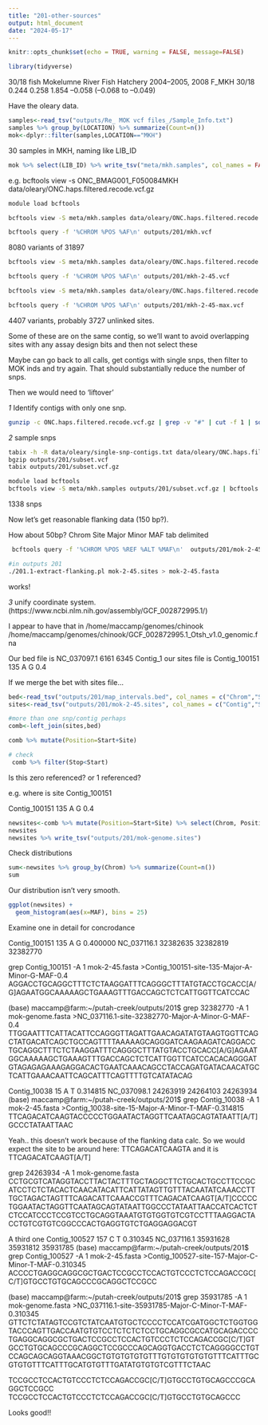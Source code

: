 ```yaml
---
title: "201-other-sources"
output: html_document
date: "2024-05-17"
---
```


```r
knitr::opts_chunk$set(echo = TRUE, warning = FALSE, message=FALSE)
```

```r
library(tidyverse)
```


30/18 fish
Mokelumne River Fish Hatchery 2004–2005, 2008 F_MKH 30/18 0.244 0.258 1.854 –0.058 (–0.068 to –0.049)

Have the oleary data.  

```r
samples<-read_tsv("outputs/Re_ MOK vcf files_/Sample_Info.txt") 
samples %>% group_by(LOCATION) %>% summarize(Count=n())
mok<-dplyr::filter(samples,LOCATION=="MKH")
```


30 samples in MKH, naming like LIB_ID

```r
mok %>% select(LIB_ID) %>% write_tsv("meta/mkh.samples", col_names = FALSE)
```

e.g.  bcftools view -s ONC_BMAG001_F050084MKH data/oleary/ONC.haps.filtered.recode.vcf.gz

```sh
module load bcftools 

bcftools view -S meta/mkh.samples data/oleary/ONC.haps.filtered.recode.vcf.gz | bcftools +fill-tags | bcftools view -q 0.1:minor | bcftools view -i 'MAF<0.45' | bcftools view -i 'F_MISSING<0.25' > outputs/201/mkh.vcf

bcftools query -f '%CHROM %POS %AF\n' outputs/201/mkh.vcf
```

8080 variants of 31897
 
```sh
bcftools view -S meta/mkh.samples data/oleary/ONC.haps.filtered.recode.vcf.gz | bcftools +fill-tags | bcftools view -q 0.2:minor | bcftools view -i 'MAF<0.45' | bcftools view -i 'F_MISSING<0.25' > outputs/201/mkh-2-45.vcf

bcftools query -f '%CHROM %POS %AF\n' outputs/201/mkh-2-45.vcf

bcftools view -S meta/mkh.samples data/oleary/ONC.haps.filtered.recode.vcf.gz | bcftools +fill-tags | bcftools view -q 0.2:minor | bcftools view -i 'MAF<0.45' | bcftools view -i 'F_MISSING<0.25' | bcftools +prune -m 0.3 -w 10000bp -n 1 -N "maxAF" > outputs/201/mkh-2-45-max.vcf

bcftools query -f '%CHROM %POS %AF\n' outputs/201/mkh-2-45-max.vcf

```

4407 variants, probably 3727 unlinked sites.

Some of these are on the same contig, so we'll want to avoid overlapping sites with any assay design bits and then not select these 

Maybe can go back to all calls, get contigs with single snps, then filter to MOK inds and try again. That should substantially reduce the number of snps.

Then we would need to 'liftover'   

_1_ Identify contigs with only one snp. 
```sh
gunzip -c ONC.haps.filtered.recode.vcf.gz | grep -v "#" | cut -f 1 | sort | uniq -c  | awk '$1=="1" {print $2}' > single-snp-contigs.txt
```

_2_ sample snps
```sh
tabix -h -R data/oleary/single-snp-contigs.txt data/oleary/ONC.haps.filtered.recode.vcf.gz > outputs/201/subset.vcf
bgzip outputs/201/subset.vcf
tabix outputs/201/subset.vcf.gz

module load bcftools
bcftools view -S meta/mkh.samples outputs/201/subset.vcf.gz | bcftools +fill-tags | bcftools view -q 0.2:minor | bcftools view -i 'MAF<0.45' | bcftools view -i 'F_MISSING<0.25'  > outputs/201/mok-2-45.vcf

```

1338 snps

Now let's get reasonable flanking data (150 bp?).

How about 50bp?
Chrom  Site    Major   Minor MAF tab delimited
```sh
 bcftools query -f '%CHROM %POS %REF %ALT %MAF\n'  outputs/201/mok-2-45.vcf | perl -pe 's/ /\t/g'  > outputs/201/mok-2-45.sites

#in outputs 201
./201.1-extract-flanking.pl mok-2-45.sites > mok-2-45.fasta

```

works!

_3_ unify coordinate system. 
(https://www.ncbi.nlm.nih.gov/assembly/GCF_002872995.1/)

I appear to have that in /home/maccamp/genomes/chinook
/home/maccamp/genomes/chinook/GCF_002872995.1_Otsh_v1.0_genomic.fna


Our bed file is
NC_037097.1	6161	6345	Contig_1
our sites file is 
Contig_100151	135	A	G	0.4

If we merge the bet with sites file...

```r
bed<-read_tsv("outputs/201/map_intervals.bed", col_names = c("Chrom","Start","Stop","Contig"))
sites<-read_tsv("outputs/201/mok-2-45.sites", col_names = c("Contig","Site","Major","Minor","MAF"))

#more than one snp/contig perhaps
comb<-left_join(sites,bed) 

comb %>% mutate(Position=Start+Site)

# check
 comb %>% filter(Stop<Start)
```

Is this zero referenced? or 1 referenced?

e.g. where is site Contig_100151

Contig_100151	135	A	G	0.4

```r
newsites<-comb %>% mutate(Position=Start+Site) %>% select(Chrom, Position, Major, Minor, MAF) %>% arrange(Chrom, Position)
newsites
newsites %>% write_tsv("outputs/201/mok-genome.sites")
```


Check distributions
```r
sum<-newsites %>% group_by(Chrom) %>% summarize(Count=n())
sum
```

Our distribution isn't very smooth. 

```r
ggplot(newsites) +
  geom_histogram(aes(x=MAF), bins = 25)
```


Examine one in detail for concrodance

Contig_100151	135	A	G	0.400000	NC_037116.1	32382635	32382819 32382770

grep Contig_100151 -A 1 mok-2-45.fasta 
>Contig_100151-site-135-Major-A-Minor-G-MAF-0.4
AGGACCTGCAGGCTTTCTCTAAGGATTTCAGGGCTTTATGTACCTGCACC[A/G]AGAATGGCAAAAAGCTGAAAGTTTGACCAGCTCTCATTGGTTCATCCAC

(base) maccamp@farm:~/putah-creek/outputs/201$ grep 32382770 -A 1 mok-genome.fasta 
>NC_037116.1-site-32382770-Major-A-Minor-G-MAF-0.4
TTGGAATTTCATTACATTCCAGGGTTAGATTGAACAGATATGTAAGTGGTTCAGCTATGACATCAGCTGCCAGTTTTAAAAAGCAGGGATCAAGAAGATCAGGACCTGCAGGCTTTCTCTAAGGATTTCAGGGCTTTATGTACCTGCACC[A/G]AGAATGGCAAAAAGCTGAAAGTTTGACCAGCTCTCATTGGTTCATCCACACAGGGATGTAGAGAGAAAGAGGACACTGAATCAAACAGCCTACCAGATGATACAACATGCTCATTGAAACAATTCAGCATTTCAGTTTTGTCATATACAG


Contig_10038	15	A	T	0.314815	NC_037098.1	24263919	24264103	24263934
(base) maccamp@farm:~/putah-creek/outputs/201$ grep Contig_10038 -A 1 mok-2-45.fasta 
>Contig_10038-site-15-Major-A-Minor-T-MAF-0.314815
TTCAGACATCAAGTACCCCCTGGAATACTAGGTTCAATAGCAGTATAATT[A/T]GCCCTATAATTAAC

Yeah.. this doesn't work because of the flanking data calc. So we would expect the site to be around here:
TTCAGACATCAAGTA
and it is
TTCAGACATCAAGT[A/T]

grep 24263934 -A 1 mok-genome.fasta
CCTGCGTCATAGGTACCTTACTACTTTGCTAGGCTTCTGCACTGCCTTCCGCATCCTCTCTACACTCAACATACATTCATTATAGTTGTTTACAATATCAAACCTTTGCTAGACTAGTTTCAGACATTCAAACCGTTTCAGACATCAAGT[A/T]CCCCCTGGAATACTAGGTTCAATAGCAGTATAATTGGCCCTATAATTAACCATCACTCTCTCCATCCCTCCGTCCTGCAGGTAAATGTGTGGTGTCGTCCTTTAAGGACTACCTGTCGTGTCGGCCCACTGAGGTGTCTGAGGAGGACGT

A third one 
Contig_100527	157	C	T	0.310345	NC_037116.1	35931628	35931812	35931785
(base) maccamp@farm:~/putah-creek/outputs/201$ grep Contig_100527 -A 1 mok-2-45.fasta 
>Contig_100527-site-157-Major-C-Minor-T-MAF-0.310345
ACCCCTGAGGCAGGCGCTGACTCCGCCTCCACTGTCCCTCTCCAGACCGC[C/T]GTGCCTGTGCAGCCCGCAGGCTCCGCC

(base) maccamp@farm:~/putah-creek/outputs/201$ grep 35931785 -A 1 mok-genome.fasta 
>NC_037116.1-site-35931785-Major-C-Minor-T-MAF-0.310345
GTTCTCTATAGTCCGTCTATCAATGTGCTCCCCTCCATCGATGGCTCTGGTGGTACCCAGTTGACCAATGTGTCCTCTCTCTCCTGCAGGCGCCATGCAGACCCCTGAGGCAGGCGCTGACTCCGCCTCCACTGTCCCTCTCCAGACCGC[C/T]GTGCCTGTGCAGCCCGCAGGCTCCGCCCAGCAGGTGACCTCTCAGGGGCCTGTCCAGCAGCAGGTAAACGGCTGTGTGTGTGTTTGTGTGTGTGTGTTTCATTTGCGTGTGTTTCATTTGCATGTGTTTGATATGTGTGTCGTTTCTAAC

TCCGCCTCCACTGTCCCTCTCCAGACCGC[C/T]GTGCCTGTGCAGCCCGCAGGCTCCGCC
TCCGCCTCCACTGTCCCTCTCCAGACCGC[C/T]GTGCCTGTGCAGCCC   

Looks good!!

